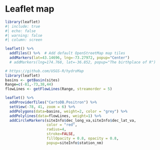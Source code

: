 # Leaflet map

```r
library(leaflet)
#| include: true
#| echo: false
#| warning: false
#| column: screen

leaflet() %>%
  addTiles() %>%  # Add default OpenStreetMap map tiles
  addMarkers(lat=43.14696, lng=-73.27972, popup="Center")
  # addMarkers(lng=174.768, lat=-36.852, popup="The birthplace of R")
```



```r
# https://github.com/USGS-R/hydroMap
library(leaflet)
basins <- getBasin(sites)
Range=c(-81,-73,38,44)
flowLines <- getFlowLines(Range, streamorder = 5)

leaflet() %>% 
  addProviderTiles("CartoDB.Positron") %>% 
  setView(-78, 41, zoom = 6) %>%
  addPolygons(data=basins, weight=2, color = "grey") %>%
  addPolylines(data=flowLines, weight=1) %>%
  addCircleMarkers(siteInfo$dec_long_va,siteInfo$dec_lat_va,
                   color = "red",
                   radius=4,
                   stroke=FALSE,
                   fillOpacity = 0.8, opacity = 0.8,
                   popup=siteInfo$station_nm)
```

